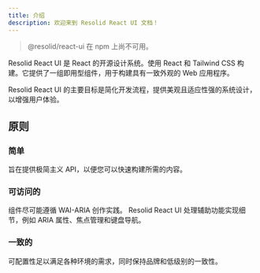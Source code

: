 ```yaml
---
title: 介绍
description: 欢迎来到 Resolid React UI 文档！
---
```


> @resolid/react-ui 在 npm 上尚不可用。

Resolid React UI 是 React 的开源设计系统。使用 React 和 Tailwind CSS 构建。它提供了一组即用型组件，用于构建具有一致外观的 Web 应用程序。

Resolid React UI 的主要目标是简化开发流程，提供美观且适应性强的系统设计，以增强用户体验。

## 原则

### 简单

旨在提供极简主义 API，以便您可以快速构建所需的内容。

### 可访问的

组件尽可能遵循 WAI-ARIA 创作实践。 Resolid React UI 处理辅助功能实现细节，例如 ARIA 属性、焦点管理和键盘导航。

### 一致的

可配置性足以满足各种环境的需求，同时保持品牌和低级别的一致性。
